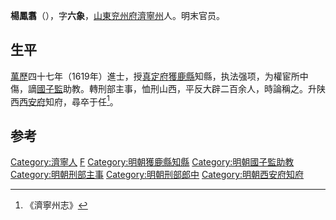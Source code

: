 {{明清人物信息框
| 姓名 = 楊鳳翥
| 原名 =
| 圖片名稱 = 
| 圖片大小 = 220px
| 圖片說明 = 
| 最高職務 = 西安府知府
| 國家 = 大明
| 爵位 =
| 籍貫 = [[山東|山東]][[濟寧州|濟寧州]]
| 族裔 = 
| 字號 = 字六象
| 室名 = 
| 諡號 = 
| 出生日期 = 生年不詳
| 出生地點 = 
| 逝世日期 = 卒年不详
| 逝世地點 = 
| 墓葬 =
| 配偶 =
| 親屬 = 
| 出身 = 
*萬曆四十七年己未科同進士出身
| 經歷 = 
| 著作 =
}}
'''楊鳳翥'''（{{bd|？||？|catIdx=Y楊}}），字'''六象'''，[[山東|山東]][[兖州府|兖州府]][[濟寧州|濟寧州]]人。明末官员。

== 生平 ==
[[萬歷|萬歷]]四十七年（1619年）進士，授[[真定府|真定府]][[獲鹿縣|獲鹿縣]]知縣，执法强项，为權宦所中傷，謫[[國子監|國子監]]助教。轉刑部主事，恤刑山西，平反大辟二百余人，時論稱之。升陕西[[西安府|西安府]]知府，尋卒于任<ref>《濟寧州志》</ref>。

==参考==
{{reflist}}

{{萬曆四十七年己未科殿試金榜}}

{{Authority control}}

{{DEFAULTSORT:Yang楊}}
[[Category:濟寧人|Category:濟寧人]]
[[Category:楊姓|F]]
[[Category:明朝獲鹿縣知縣|Category:明朝獲鹿縣知縣]]
[[Category:明朝國子監助教|Category:明朝國子監助教]]
[[Category:明朝刑部主事|Category:明朝刑部主事]]
[[Category:明朝刑部郎中|Category:明朝刑部郎中]]
[[Category:明朝西安府知府|Category:明朝西安府知府]]


{{明朝人物小作品}}
